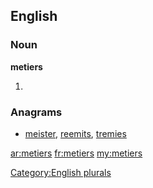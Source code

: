 ==English==

===Noun===
'''metiers'''

# {{plural of|[[metier]]}}

===Anagrams===
* [[meister#English|meister]], [[reemits#English|reemits]], [[tremies#English|tremies]]

[[Category:English plurals]]

[[ar:metiers]]
[[fr:metiers]]
[[my:metiers]]